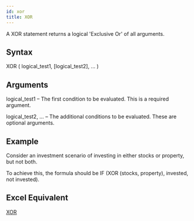 ```yaml
---
id: xor
title: XOR
---
```


A XOR statement returns a logical 'Exclusive Or' of all arguments.

## Syntax
XOR ( logical_test1, [logical_test2], ... )

## Arguments
logical_test1 – The first condition to be evaluated. This is a required argument.

logical_test2, …  – The additional conditions to be evaluated. These are optional arguments.

## Example
Consider an investment scenario of investing in either stocks or property, but not both.

To achieve this, the formula should be IF (XOR (stocks, property), invested, not invested).

## Excel Equivalent
[XOR](https://support.office.com/en-us/article/XOR-function-1548D4C2-5E47-4F77-9A92-0533BBA14F37)
